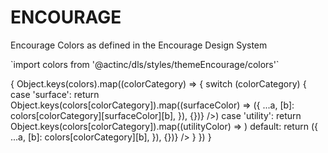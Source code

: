 


<Meta title="Foundations / Colors / ENCOURAGE" />

<h1>ENCOURAGE</h1>
<p>Encourage Colors as defined in the Encourage Design System</p>
<p>`import colors from '@actinc/dls/styles/themeEncourage/colors'`</p>
<ColorPalette>
{
  Object.keys(colors).map((colorCategory) => {
    switch (colorCategory) {
      case 'surface':
        return Object.keys(colors[colorCategory]).map((surfaceColor) => <ColorItem
          title={`surface.${surfaceColor}`}
          subtitle="Surface"
          colors={Object.keys(colors[colorCategory][surfaceColor]).reduce((a, b) => ({
            ...a,
            [b]: colors[colorCategory][surfaceColor][b],
          }), {})}
        />)
      case 'utility':
        return Object.keys(colors[colorCategory]).map((utilityColor) => <ColorItem
          title={`utility.${utilityColor}`}
          subtitle="Utility"
          colors={{[utilityColor]: colors[colorCategory][utilityColor]}}
        />)
      default:
        return <ColorItem
          title={colorCategory}
          subtitle="Brand"
          colors={Object.keys(colors[colorCategory]).reduce((a, b) => ({
            ...a,
            [b]: colors[colorCategory][b],
          }), {})}
        />
      }
  })
}

</ColorPalette>
